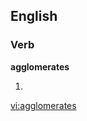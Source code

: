 
==English==

===Verb===
'''agglomerates'''

# {{third-person singular of|[[agglomerate]]}}

[[vi:agglomerates]]